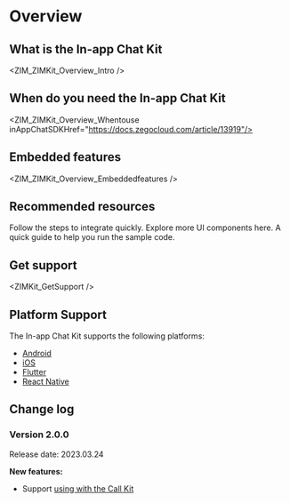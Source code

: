 # Overview

## What is the In-app Chat Kit


<ZIM_ZIMKit_Overview_Intro />

## When do you need the In-app Chat Kit


<ZIM_ZIMKit_Overview_Whentouse inAppChatSDKHref="https://docs.zegocloud.com/article/13919"/>

## Embedded features


<ZIM_ZIMKit_Overview_Embeddedfeatures />

## Recommended resources

<CardGroup cols={2}>
  
  <Card title="Quick start" href="./02-Quick start.mdx">
    Follow the steps to integrate quickly.
  </Card>

  <Card title="Component overview" href="./03-UI components/01-Overview.mdx">
    Explore more UI components here.
  </Card>

  <Card title="Run the sample code" href="https://github.com/ZEGOCLOUD/zego_inapp_chat_uikit_example_android" target="_blank">
    A quick guide to help you run the sample code.
  </Card>

</CardGroup>

## Get support


<ZIMKit_GetSupport />


## Platform Support

The In-app Chat Kit supports the following platforms:

- [Android](https://www.zegocloud.com/docs/uikit/in-app-chat-kit-android/overview)
- [iOS](https://www.zegocloud.com/docs/uikit/in-app-chat-kit-ios/overview)
- [Flutter](https://www.zegocloud.com/docs/uikit/in-app-chat-kit-flutter/overview)
- [React Native](https://www.zegocloud.com/docs/uikit/in-app-chat-kit-rn/overview)

## Change log

<Accordion title="Click here to know more" defaultOpen="false">

### Version 2.0.0

Release date: 2023.03.24

**New features:**

- Support [using with the Call Kit](./04-Advanced%20features/01-Use%20in%20conjunction%20with%20Call%20Kit.mdx)

</Accordion>
